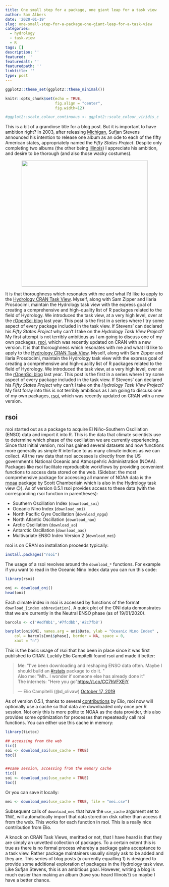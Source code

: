 ```yaml
---
title: One small step for a package, one giant leap for a task view
author: Sam Albers
date: '2020-01-19'
slug: one-small-step-for-a-package-one-giant-leap-for-a-task-view
categories:
  - hydrology
  - task-view
  - R
tags: []
description: ''
featured: ''
featuredalt: ''
featuredpath: ''
linktitle: ''
type: post
---
```



```r

ggplot2::theme_set(ggplot2::theme_minimal())

knitr::opts_chunk$set(echo = TRUE,
                      fig.align = "center",
                      fig.width=12)

#ggplot2::scale_colour_continuous <- ggplot2::scale_colour_viridis_c
```

This is a bit of a grandiose title for a blog post. But it is important to have ambition right? In 2003, after releasing [Michigan](https://pitchfork.com/reviews/albums/7510-greetings-from-michigan-the-great-lakes-state/), Sufjan Stevens announced his intention to release one album as an ode to each of the fifty American states, appropriately named the _Fifty States Project_. Despite only completing two albums (the other being [Illinois](https://pitchfork.com/reviews/albums/7514-illinois/)) I appreciate his ambition, and desire to be thorough (and also those wacky costumes). 

<center><img src="https://media.giphy.com/media/3o72EWCB8SHcAdEFEs/giphy.gif" width=400px/></center>

It is that thoroughness which resonates with me and what I'd like to apply to the [Hydrology CRAN Task View](https://CRAN.R-project.org/view=Hydrology). Myself, along with Sam Zipper and Ilaria Prosdocimi, maintain the Hydrology task view with the express goal of creating a comprehensive and high--quality list of R packages related to the field of Hydrology. We introduced the task view, at a very high level, over at the [rOpenSci blog](https://ropensci.org/blog/2019/04/02/hydrology-task-view/) last year. This post is the first in a series where I try some aspect of every package included in the task view. If Stevens' can declared his _Fifty States Project_ why can't I take on the _Hydrology Task View Project_? My first attempt is not terribly ambitious as I am going to discuss one of my own packages, [rsoi](https://CRAN.R-project.org/package=rsoi ), which was recently updated on CRAN with a new version.
It is that thoroughness which resonates with me and what I'd like to apply to the [Hydrology CRAN Task View](https://CRAN.R-project.org/view=Hydrology). Myself, along with Sam Zipper and Ilaria Prosdocimi, maintain the Hydrology task view with the express goal of creating a comprehensive and high--quality list of R packages related to the field of Hydrology. We introduced the task view, at a very high level, over at the [rOpenSci blog](https://ropensci.org/blog/2019/04/02/hydrology-task-view/) last year. This post is the first in a series where I try some aspect of every package included in the task view. If Stevens' can declared his _Fifty States Project_ why can't I take on the _Hydrology Task View Project_? My first foray into this is not terribly ambitious as I am going to discuss one of my own packages, [rsoi](https://CRAN.R-project.org/package=rsoi ), which was recently updated on CRAN with a new version.

## rsoi

rsoi started out as a package to acquire El Niño-Southern Oscillation (ENSO) data and import it into R. This is the data that climate scientists use to determine which phase of the oscillation we are currently experiencing. Since that initial version, rsoi has gained several datasets and now functions more generally as simple R interface to as many climate indices as we can collect. All the raw data that rsoi accesses is directly from the US government's National Oceanic and Atmospehric Administration (NOAA). Packages like rsoi facilitate reproducible workflows by providing convenient functions to access data stored on the web. (Sidebar: the most comprehensive package for accessing all manner of NOAA data is the [rnoaa](https://docs.ropensci.org/rnoaa/) package by Scott Chamberlain which is also in the Hydrology task view 😉). As of version 0.5.1 rsoi provides access to these data (with the corresponding rsoi function in parentheses):

  - Southern Oscillation Index (`download_soi`)
  - Oceanic Nino Index (`download_oni`)
  - North Pacific Gyre Oscillation (`download_npgo`)
  - North Atlantic Oscillation (`download_nao`)
  - Arctic Oscillation (`download_ao`)
  - Antarctic Oscillation (`download_aao`)
  - Multivariate ENSO Index Version 2 (`download_mei`)
  
rsoi is on CRAN so installation proceeds typically:

```r
install.packages("rsoi")
```

The usage of a rsoi revolves around the `download_*` functions. For example if you want to read in the Oceanic Nino Index data you can run this code:

```r
library(rsoi)

oni <- download_oni()
head(oni)
```

Each climate index in rsoi is accessed by functions of the format `download_[index abbreviation]`. A quick plot of the ONI data demonstrates that we are currently in the Neutral ENSO phase (as of 19/01/2020).

```r
barcols <- c('#edf8b1','#7fcdbb','#2c7fb8')

barplot(oni$ONI, names.arg = oni$Date, ylab = "Oceanic Nino Index" , 
    col = barcols[oni$phase], border = NA, space = 0,
    xaxt = "n")
```

This is the basic usage of rsoi that has been in place since it was first published to CRAN. Luckily Elio Campitelli found rsoi and made it better:

<blockquote class="twitter-tweet"><p lang="en" dir="ltr">Me: &quot;I&#39;ve been downloading and reshaping ENSO data often. Maybe I should build an <a href="https://twitter.com/hashtag/rstats?src=hash&amp;ref_src=twsrc%5Etfw">#rstats</a> package to do it. &quot;<br>Also me: &quot;Mh.. I wonder if someone else has already done it&quot;<br>The internets: &quot;Here you go&quot;<a href="https://t.co/CC7hVFXEjY">https://t.co/CC7hVFXEjY</a></p>&mdash; Elio Campitelli (@d_olivaw) <a href="https://twitter.com/d_olivaw/status/1184840158623027205?ref_src=twsrc%5Etfw">October 17, 2019</a></blockquote> <script async src="https://platform.twitter.com/widgets.js" charset="utf-8"></script>

As of version 0.5.1, thanks to several [contributions](https://github.com/boshek/rsoi/pull/22) by Elio, rsoi now will optionally use a cache so that data are downloaded only once per R session. Not only this is more polite to NOAA as the data provider, this also provides some optimization for processes that repeateadly call rsoi functions. You can either use this cache in memory:

```r
library(tictoc)

## accessing from the web
tic()
soi <- download_soi(use_cache = TRUE)
toc()


##same session, accessing from the memory cache
tic()
soi <- download_soi(use_cache = TRUE)
toc()
```

Or you can save it locally:

```r
mei <- download_mei(use_cache = TRUE, file = "mei.csv")
```

Subsequent calls of `download_mei` that have the `use_cache` argument set to `TRUE`, will automatically import that data stored on disk rather than access it from the web. This works for each function in rsoi. This is a really nice contribution from Elio.

A knock on CRAN Task Views, meritted or not, that I have heard is that they are simply an unvetted collection of packages. To a certain extent this is true as there is no formal process whereby a package gains acceptance to a task view. Rather package maintainers usually simply ask to be added and they are. This series of blog posts (`n` currently equalling 1) is designed to provide some additional exploration of packages in the Hydrology task view. Like Sufjan Stevens, this is an ambitious goal. However, writing a blog is much easier than making an album (have you heard Illinois?) so maybe I have a better chance. 